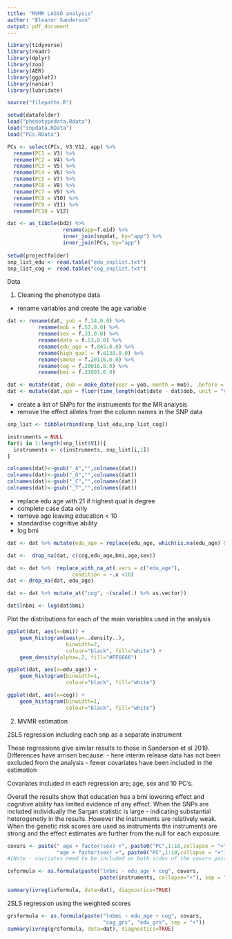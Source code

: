 ```yaml
---
title: "MVMR LASSO analysis"
author: "Eleanor Sanderson"
output: pdf_document
---
```



```r
library(tidyverse)
library(readr)
library(dplyr)
library(zoo)
library(AER)
library(ggplot2)
library(naniar)
library(lubridate)

source("filepaths.R")

```

```r

setwd(datafolder)
load("phenotypedata.Rdata")
load("snpdata.RData")
load("PCs.RData")

PCs <- select(PCs, V3:V12, app) %>%
  rename(PC1 = V3) %>%
  rename(PC2 = V4) %>%
  rename(PC3 = V5) %>%
  rename(PC4 = V6) %>%
  rename(PC5 = V7) %>%
  rename(PC6 = V8) %>%
  rename(PC7 = V9) %>%
  rename(PC8 = V10) %>%
  rename(PC9 = V11) %>%
  rename(PC10 = V12) 

dat <- as_tibble(bd2) %>% 
                  rename(app=f.eid) %>%
                  inner_join(snpdat, by="app") %>%
                  inner_join(PCs, by="app")
                  
setwd(projectfolder)
snp_list_edu <- read.table("edu_snplist.txt")
snp_list_cog <- read.table("cog_snplist.txt")
```

Data



1. Cleaning the phenotype data
 - rename variables and create the age variable 

```r

dat <- rename(dat, yob = f.34.0.0) %>%
          rename(mob = f.52.0.0) %>%
          rename(sex = f.31.0.0) %>%
          rename(date = f.53.0.0) %>%
          rename(edu_age = f.845.0.0) %>%
          rename(high_qual = f.6138.0.0) %>%
          rename(smoke = f.20116.0.0) %>%
          rename(cog = f.20016.0.0) %>%
          rename(bmi = f.21001.0.0) 

dat <- mutate(dat, dob = make_date(year = yob, month = mob), .before = yob) 
dat <- mutate(dat,age = floor(time_length(dat$date - dat$dob, unit = "years")), .before = dob)

```

 - create a list of SNPs for the instruments for the MR analysis
 - remove the effect alleles from the column names in the SNP data
```r


snp_list <- tibble(rbind(snp_list_edu,snp_list_cog))

instruments = NULL
for(i in 1:length(snp_list$V1)){
  instruments <- c(instruments, snp_list[i,1])
}

colnames(dat)<-gsub("_A","",colnames(dat))
colnames(dat)<-gsub("_G","",colnames(dat))
colnames(dat)<-gsub("_C","",colnames(dat))
colnames(dat)<-gsub("_T","",colnames(dat))

```

 - replace edu age with 21 if highest qual is degree
 - complete case data only
 - remove age leaving education < 10
 - standardise cognitive ability
 - log bmi

```r

dat <- dat %>% mutate(edu_age = replace(edu_age, which(is.na(edu_age) & high_qual == "College or University degree"), 21)) 

dat <-  drop_na(dat, c(cog,edu_age,bmi,age,sex)) 

dat <- dat %>%  replace_with_na_at(.vars = c("edu_age"),
                     condition = ~.x <10)
dat <- drop_na(dat, edu_age)

dat <- dat %>% mutate_at("cog", ~(scale(.) %>% as.vector))

dat$lnbmi <- log(dat$bmi)

```

Plot the distributions for each of the main variables used in the analysis

```r
ggplot(dat, aes(x=bmi)) + 
    geom_histogram(aes(y=..density..),     
                   binwidth=2,
                   colour="black", fill="white") +
    geom_density(alpha=.2, fill="#FF6666")  

ggplot(dat, aes(x=edu_age)) + 
    geom_histogram(binwidth=1,
                   colour="black", fill="white")

ggplot(dat, aes(x=cog)) + 
    geom_histogram(binwidth=1,
                   colour="black", fill="white")
```
2. MVMR estimation 

2SLS regression including each snp as a separate instrument

These regressions give similar results to those in Sanderson et al 2019. 
Differences have arrisen because: 
 - here interim release data has not been excluded from the analysis
 - fewer covariates have been included in the estimation
 
Covariates included in each regression are; age, sex and 10 PC's. 

Overall the results show that education has a bmi lowering effect and cognitive ability has limited evidence of any effect. When the SNPs are included individually the Sargan statistic is large - indicating substantial heterogenetiy in the results. However the instruments are relatively weak. When the genetic risk scores are used as instruments the instruments are strong and the effect estimates are further from the null for each exposure. 




```r

covars <- paste(" age + factor(sex) +", paste0("PC",1:10,collapse = "+"), "|", 
                "age + factor(sex) +", paste0("PC",1:10,collapse = "+"))
#[Note - covriates need to be included on both sides of the covars paste command]

ivformula <- as.formula(paste("lnbmi ~ edu_age + cog", covars, 
                              paste(instruments, collapse="+"), sep = "+"))

summary(ivreg(ivformula, data=dat), diagnostics=TRUE)

```

2SLS regression using the weighted scores 

```r
grsformula <- as.formula(paste("lnbmi ~ edu_age + cog", covars, 
                               "cog_grs", "edu_grs", sep = "+"))
summary(ivreg(grsformula, data=dat), diagnostics=TRUE)

```

